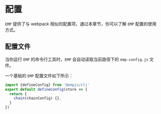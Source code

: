 # 配置

`EMP` 提供了与 webpack 相似的配置项，通过本章节，你可以了解 `EMP` 配置的使用方式。

## 配置文件

当你运行 `EMP` 的命令行工具时，`EMP` 会自动读取当前路径下的 `emp-config.js` 文件。

一个基础的 `EMP` 配置文件如下所示：

```ts title="emp-config.js"
import {defineConfig} from '@empjs/cli'
export default defineConfig(store => {
  return {
    chain(chainConfig) {},
  }
})
```